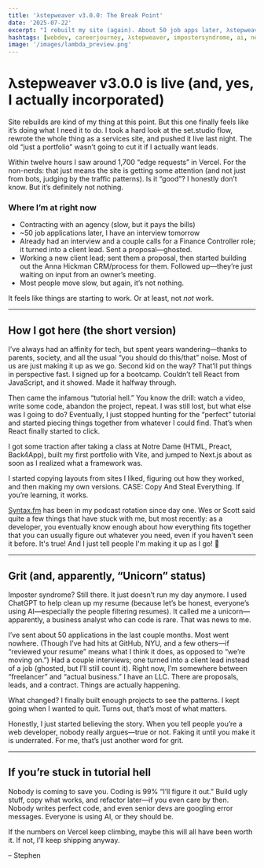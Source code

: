 ```yaml
---
title: 'λstepweaver v3.0.0: The Break Point'
date: '2025-07-22'
excerpt: "I rebuilt my site (again). About 50 job apps later, λstepweaver is now a real business—with clients, leads, and, apparently, a small wave of visitors. Here's what's different this time."
hashtags: [webdev, careerjourney, λstepweaver, impostersyndrome, ai, next.js]
image: '/images/lambda_preview.png'
---
```


# λstepweaver v3.0.0 is live (and, yes, I actually incorporated)

Site rebuilds are kind of my thing at this point. But this one finally feels like it’s doing what I need it to do. I took a hard look at the set.studio flow, rewrote the whole thing as a services site, and pushed it live last night. The old “just a portfolio” wasn’t going to cut it if I actually want leads.

Within twelve hours I saw around 1,700 “edge requests” in Vercel. For the non-nerds: that just means the site is getting some attention (and not just from bots, judging by the traffic patterns). Is it “good”? I honestly don’t know. But it’s definitely not nothing.

### Where I’m at right now

- Contracting with an agency (slow, but it pays the bills)
- ~50 job applications later, I have an interview tomorrow
- Already had an interview and a couple calls for a Finance Controller role; it turned into a client lead. Sent a proposal—ghosted.
- Working a new client lead; sent them a proposal, then started building out the Anna Hickman CRM/process for them. Followed up—they’re just waiting on input from an owner’s meeting.
- Most people move slow, but again, it’s not nothing.

It feels like things are starting to work. Or at least, not _not_ work.

---

## How I got here (the short version)

I’ve always had an affinity for tech, but spent years wandering—thanks to parents, society, and all the usual “you should do this/that” noise. Most of us are just making it up as we go. Second kid on the way? That’ll put things in perspective fast. I signed up for a bootcamp. Couldn’t tell React from JavaScript, and it showed. Made it halfway through.

Then came the infamous “tutorial hell.” You know the drill: watch a video, write some code, abandon the project, repeat. I was still lost, but what else was I going to do? Eventually, I just stopped hunting for the “perfect” tutorial and started piecing things together from whatever I could find. That’s when React finally started to click.

I got some traction after taking a class at Notre Dame (HTML, Preact, Back4App), built my first portfolio with Vite, and jumped to Next.js about as soon as I realized what a framework was.

I started copying layouts from sites I liked, figuring out how they worked, and then making my own versions. CASE: Copy And Steal Everything. If you’re learning, it works.

[Syntax.fm](https://syntax.fm/) has been in my podcast rotation since day one. Wes or Scott said quite a few things that have stuck with me, but most recently: as a developer, you eventually know enough about how everything fits together that you can usually figure out whatever you need, even if you haven’t seen it before. It's true! And I just tell people I'm making it up as I go! 🤣

---

## Grit (and, apparently, “Unicorn” status)

Imposter syndrome? Still there. It just doesn’t run my day anymore. I used ChatGPT to help clean up my resume (because let’s be honest, everyone’s using AI—especially the people filtering resumes). It called me a unicorn—apparently, a business analyst who can code is rare. That was news to me.

I’ve sent about 50 applications in the last couple months. Most went nowhere. (Though I’ve had hits at GitHub, NYU, and a few others—if “reviewed your resume” means what I think it does, as opposed to “we’re moving on.”) Had a couple interviews; one turned into a client lead instead of a job (ghosted, but I’ll still count it). Right now, I’m somewhere between “freelancer” and “actual business.” I have an LLC. There are proposals, leads, and a contract. Things are actually happening.

What changed? I finally built enough projects to see the patterns. I kept going when I wanted to quit. Turns out, that’s most of what matters.

Honestly, I just started believing the story. When you tell people you’re a web developer, nobody really argues—true or not. Faking it until you make it is underrated. For me, that’s just another word for grit.

---

## If you’re stuck in tutorial hell

Nobody is coming to save you. Coding is 99% “I’ll figure it out.” Build ugly stuff, copy what works, and refactor later—if you even care by then. Nobody writes perfect code, and even senior devs are googling error messages. Everyone is using AI, or they should be.

If the numbers on Vercel keep climbing, maybe this will all have been worth it. If not, I’ll keep shipping anyway.

– Stephen
